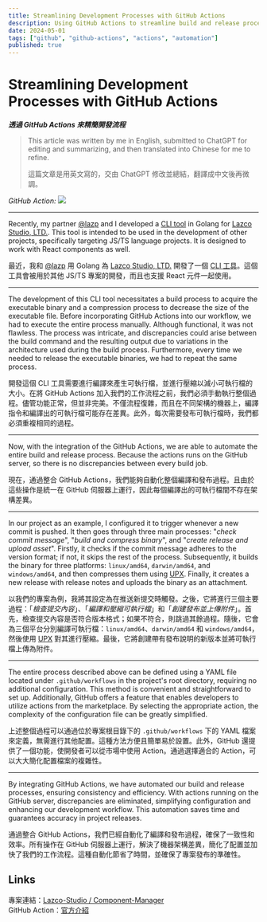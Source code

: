 ```yaml
---
title: Streamlining Development Processes with GitHub Actions
description: Using GitHub Actions to streamline build and release processes
date: 2024-05-01
tags: ["github", "github-actions", "actions", "automation"]
published: true
---
```


# Streamlining Development Processes with GitHub Actions
***透過 GitHub Actions 來精簡開發流程***

> This article was written by me in English, submitted to ChatGPT for editing and summarizing, and then translated into Chinese for me to refine.
> 
> 這篇文章是用英文寫的，交由 ChatGPT 修改並總結，翻譯成中文後再微調。

*GitHub Action:*
![](https://sig-api.lazco.dev/image/6630ac573165987835e6d8ac)

---

Recently, my partner [@lazp](https://www.instagram.com/pn0818x) and I developed a [CLI tool](https://github.com/lazco-studio/Component-Manager) in Golang for [Lazco Studio, LTD.](https://www.lazco.dev/). This tool is intended to be used in the development of other projects, specifically targeting JS/TS language projects. It is designed to work with React components as well.

最近，我和 [@lazp](https://www.instagram.com/pn0818x) 用 Golang 為 [Lazco Studio, LTD.](https://www.lazco.dev/) 開發了一個 [CLI 工具](https://github.com/lazco-studio/Component-Manager)。這個工具會被用於其他 JS/TS 專案的開發，而且也支援 React 元件一起使用。

---

The development of this CLI tool necessitates a build process to acquire the executable binary and a compression process to decrease the size of the executable file. Before incorporating GitHub Actions into our workflow, we had to execute the entire process manually. Although functional, it was not flawless. The process was intricate, and discrepancies could arise between the build command and the resulting output due to variations in the architecture used during the build process. Furthermore, every time we needed to release the executable binaries, we had to repeat the same process.

開發這個 CLI 工具需要進行編譯來產生可執行檔，並進行壓縮以減小可執行檔的大小。在將 GitHub Actions 加入我們的工作流程之前，我們必須手動執行整個過程。儘管功能正常，但並非完美。不僅流程復雜，而且在不同架構的機器上，編譯指令和編譯出的可執行檔可能存在差異。此外，每次需要發布可執行檔時，我們都必須重複相同的過程。

---

Now, with the integration of the GitHub Actions, we are able to automate the entire build and release process. Because the actions runs on the GitHub server, so there is no discrepancies between every build job.

現在，通過整合 GitHub Actions，我們能夠自動化整個編譯和發布過程。且由於這些操作是統一在 GitHub 伺服器上運行，因此每個編譯出的可執行檔間不存在架構差異。

---

In our project as an example, I configured it to trigger whenever a new commit is pushed. It then goes through three main processes: "*check commit message*", "*build and compress binary*", and "*create release and upload asset*". Firstly, it checks if the commit message adheres to the version format; if not, it skips the rest of the process. Subsequently, it builds the binary for three platforms: `linux/amd64`, `darwin/amd64`, and `windows/amd64`, and then compresses them using [UPX](https://upx.github.io/ "the Ultimate Packer for eXecutables"). Finally, it creates a new release with release notes and uploads the binary as an attachment.

以我們的專案為例，我將其設定為在推送新提交時觸發。之後，它將進行三個主要過程：「*檢查提交內容*」、「*編譯和壓縮可執行檔*」和「*創建發布並上傳附件*」。首先，檢查提交內容是否符合版本格式；如果不符合，則跳過其餘過程。隨後，它會為三個平台分別編譯可執行檔：`linux/amd64`、`darwin/amd64` 和 `windows/amd64`，然後使用 [UPX](https://upx.github.io/ "the Ultimate Packer for eXecutables") 對其進行壓縮。最後，它將創建帶有發布說明的新版本並將可執行檔上傳為附件。

---

The entire process described above can be defined using a YAML file located under `.github/workflows` in the project's root directory, requiring no additional configuration. This method is convenient and straightforward to set up. Additionally, GitHub offers a feature that enables developers to utilize actions from the marketplace. By selecting the appropriate action, the complexity of the configuration file can be greatly simplified.

上述整個過程可以通過位於專案根目錄下的 `.github/workflows` 下的 YAML 檔案來定義，無需進行其他配置。這種方法方便且簡單易於設置。此外，GitHub 還提供了一個功能，使開發者可以從市場中使用 Action。通過選擇適合的 Action，可以大大簡化配置檔案的複雜性。

---

By integrating GitHub Actions, we have automated our build and release processes, ensuring consistency and efficiency. With actions running on the GitHub server, discrepancies are eliminated, simplifying configuration and enhancing our development workflow. This automation saves time and guarantees accuracy in project releases.

通過整合 GitHub Actions，我們已經自動化了編譯和發布過程，確保了一致性和效率。所有操作在 GitHub 伺服器上運行，解決了機器架構差異，簡化了配置並加快了我們的工作流程。這種自動化節省了時間，並確保了專案發布的準確性。

## Links
專案連結：[Lazco-Studio / Component-Manager](https://github.com/lazco-studio/Component-Manager)  
GitHub Action：[官方介紹](https://github.com/features/actions)